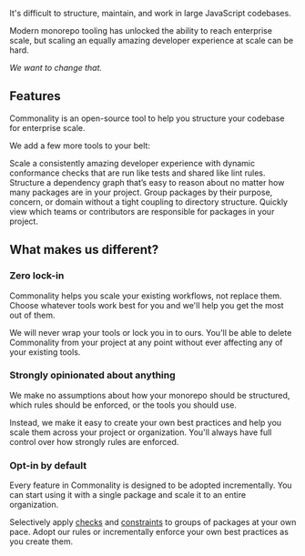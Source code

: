 It's difficult to structure, maintain, and work in large JavaScript codebases.

Modern monorepo tooling has unlocked the ability to reach enterprise scale, but scaling an equally amazing developer experience at scale can be hard.

*We want to change that.*

## Features

Commonality is an open-source tool to help you structure your codebase for enterprise scale.

We add a few more tools to your belt:

<CardGroup cols={1}>
  <Card title="Codify best practices with checks" href="/checks/introduction" icon="box-check">
    Scale a consistently amazing developer experience with dynamic conformance checks that are run like tests and shared like lint rules.
  </Card>
  <Card title="Organize your dependency graph with constraints" icon="diagram-project" href="/constraints/introduction">
    Structure a dependency graph that’s easy to reason about no matter how many packages are in your project.
  </Card>
  <Card title="Categorize packages with tags" icon="tags" href="/tags">
    Group packages by their purpose, concern, or domain without a tight coupling to directory structure.
  </Card>
  <Card title="Navigate ownership with codeowners" icon="users" href="/codeowners">
    Quickly view which teams or contributors are responsible for packages in your project.
  </Card>
</CardGroup>

## What makes us different?

### Zero lock-in

Commonality helps you scale your existing workflows, not replace them. Choose whatever tools work best for you and we'll help you get the most out of them.

We will never wrap your tools or lock you in to ours. You'll be able to delete Commonality from your project at any point without ever affecting any of your existing tools.

### Strongly opinionated about anything

We make no assumptions about how your monorepo should be structured, which rules should be enforced, or the tools you should use.

Instead, we make it easy to create your own best practices and help you scale them across your project or organization.
You'll always have full control over how strongly rules are enforced.

### Opt-in by default

Every feature in Commonality is designed to be adopted incrementally. You can start using it with a single package and scale it to an entire organization.

Selectively apply [checks](/checks) and [constraints](/constraints) to groups of packages at your own pace. Adopt our rules or incrementally enforce your own best practices as you create them.
